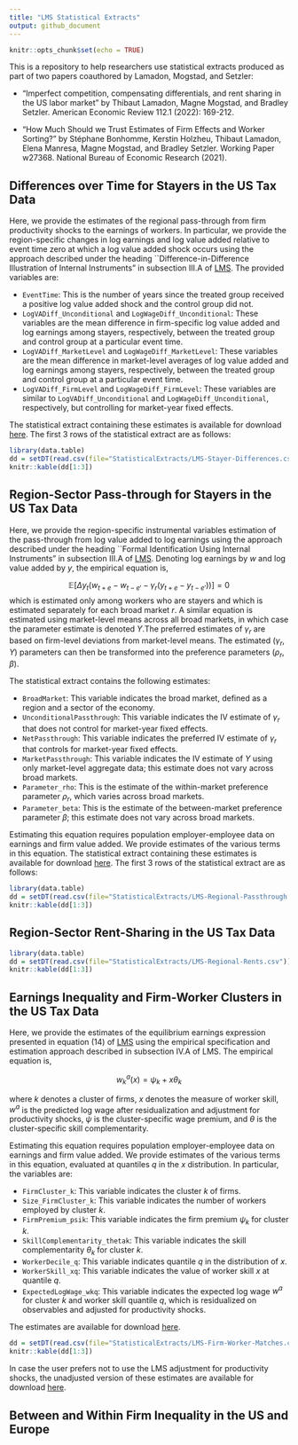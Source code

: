 ```yaml
---
title: "LMS Statistical Extracts"
output: github_document
---
```


```r
knitr::opts_chunk$set(echo = TRUE)
```


This is a repository to help researchers use statistical extracts produced as part of two papers coauthored by Lamadon, Mogstad, and Setzler:

- "Imperfect competition, compensating differentials, and rent sharing in the US labor market" by Thibaut Lamadon, Magne Mogstad, and Bradley Setzler. American Economic Review 112.1 (2022): 169-212.

- "How Much Should we Trust Estimates of Firm Effects and Worker Sorting?" by Stéphane Bonhomme, Kerstin Holzheu, Thibaut Lamadon, Elena Manresa, Magne Mogstad, and Bradley Setzler. Working Paper w27368. National Bureau of Economic Research (2021).

## Differences over Time for Stayers in the US Tax Data

Here, we provide the estimates of the regional pass-through from firm productivity shocks to the earnings of workers.  In particular, we provide the region-specific changes in log earnings and log value added relative to event time zero at which a log value added shock occurs using the   approach described under the heading ``Difference-in-Difference Illustration of Internal Instruments" in subsection III.A of [LMS](https://www.bradleysetzler.com/files/LMS-supplement.pdf). The provided variables are:

- `EventTime`: This is the number of years since the treated group received a positive log value added shock and the control group did not.
- `LogVADiff_Unconditional` and `LogWageDiff_Unconditional`: These variables are the mean difference in firm-specific log value added and log earnings among stayers, respectively, between the treated group and control group at a particular event time. 
- `LogVADiff_MarketLevel` and `LogWageDiff_MarketLevel`: These variables are the mean difference in market-level averages of log value added and log earnings among stayers, respectively, between the treated group and control group at a particular event time. 
- `LogVADiff_FirmLevel` and `LogWageDiff_FirmLevel`:  These variables are similar to `LogVADiff_Unconditional` and `LogWageDiff_Unconditional`, respectively, but controlling for market-year fixed effects.

The statistical extract containing these estimates is available for download [here](https://raw.githubusercontent.com/setzler/LMS-Statistical-Extracts/main/StatisticalExtracts/LMS-Stayer-Differences.csv). The first 3 rows of the statistical extract are as follows:

``` r
library(data.table)
dd = setDT(read.csv(file="StatisticalExtracts/LMS-Stayer-Differences.csv"))
knitr::kable(dd[1:3])
```






## Region-Sector Pass-through for Stayers in the US Tax Data

Here, we provide the region-specific instrumental variables estimation of the pass-through from log value added to  log earnings using the approach described under the heading ``Formal Identification Using Internal Instruments" in subsection III.A of [LMS](https://www.bradleysetzler.com/files/LMS-supplement.pdf).  Denoting log earnings by $w$ and log value added by $y$, the empirical equation is,

$$ \mathbb{E}[ \Delta y_t (w_{t+e} - w_{t-e'} - \gamma_r(y_{t+e} - y_{t-e'}))  ] = 0 $$
which is estimated only among workers who are stayers and which is estimated separately for each broad market $r$. A similar equation is estimated using market-level means across all broad markets, in which case the parameter estimate is denoted $\Upsilon$.The preferred estimates of $\gamma_r$ are based on firm-level deviations from market-level means.  The estimated $(\gamma_r,\Upsilon)$ parameters can then be transformed into the preference parameters $(\rho_r,\beta)$.

The statistical extract contains the following estimates:

- `BroadMarket`: This variable indicates the broad market, defined as a region and a sector of the economy.
- `UnconditionalPassthrough`: This variable indicates the IV estimate of $\gamma_r$ that does not control for market-year fixed effects.
- `NetPassthrough`: This variable indicates the preferred IV estimate of $\gamma_r$ that  controls for market-year fixed effects.
- `MarketPassthrough`: This variable indicates the IV estimate of $\Upsilon$ using only market-level aggregate data; this estimate does not vary across broad markets.
- `Parameter_rho`: This is the estimate of the within-market preference parameter $\rho_r$, which varies across broad markets.
- `Parameter_beta`: This is the estimate of the between-market preference parameter $\beta$; this estimate does not vary across broad markets.

Estimating this equation requires population employer-employee data on earnings and firm value added. We provide estimates of the various terms in this equation. The statistical extract containing these estimates is available for download [here](https://raw.githubusercontent.com/setzler/LMS-Statistical-Extracts/main/StatisticalExtracts/LMS-Regional-Passthrough.csv). The first 3 rows of the statistical extract are as follows:

``` r
library(data.table)
dd = setDT(read.csv(file="StatisticalExtracts/LMS-Regional-Passthrough.csv"))
knitr::kable(dd[1:3])
```






## Region-Sector Rent-Sharing in the US Tax Data

``` r
library(data.table)
dd = setDT(read.csv(file="StatisticalExtracts/LMS-Regional-Rents.csv"))
knitr::kable(dd[1:3])
```






## Earnings Inequality and Firm-Worker Clusters in the US Tax Data

Here, we provide the estimates of the equilibrium earnings expression presented in equation (14) of [LMS](https://www.bradleysetzler.com/files/LMS-supplement.pdf) using the empirical specification and estimation approach described in subsection IV.A of LMS. The empirical equation is,

$$w^a_{k}(x) = \psi_k + x\theta_k $$

where $k$ denotes a cluster of firms, $x$ denotes the measure of worker skill, $w^a$ is the predicted log wage after residualization and adjustment for productivity shocks, $\psi$ is the cluster-specific wage premium, and $\theta$ is the cluster-specific skill complementarity.

Estimating this equation requires population employer-employee data on earnings and firm value added. We provide estimates of the various terms in this equation, evaluated at quantiles $q$ in the $x$ distribution. In particular, the variables are:

- `FirmCluster_k`: This variable indicates the cluster $k$ of firms.
- `Size_FirmCluster_k`: This variable indicates the number of workers employed by cluster $k$.
- `FirmPremium_psik`: This variable indicates the firm premium $\psi_k$ for cluster $k$.
- `SkillComplementarity_thetak`: This variable indicates the skill complementarity $\theta_k$ for cluster $k$.
- `WorkerDecile_q`: This variable indicates quantile $q$ in the distribution of $x$.
- `WorkerSkill_xq`: This variable indicates the value of worker skill $x$ at quantile $q$.
- `ExpectedLogWage_wkq`: This variable indicates the expected log wage $w^a$ for cluster $k$ and worker skill quantile $q$, which is residualized on observables and adjusted for productivity shocks.

The estimates are available for download [here](https://raw.githubusercontent.com/setzler/LMS-Statistical-Extracts/main/StatisticalExtracts/LMS-Firm-Worker-Matches.csv).

``` r
dd = setDT(read.csv(file="StatisticalExtracts/LMS-Firm-Worker-Matches.csv"))
knitr::kable(dd[1:3])
```

In case the user prefers not to use the LMS adjustment for productivity shocks, the unadjusted version of these estimates are available for download  [here](https://raw.githubusercontent.com/setzler/LMS-Statistical-Extracts/main/StatisticalExtracts/LMS-Firm-Worker-Matches_unadjusted.csv).


## Between and Within Firm Inequality in the US and Europe





